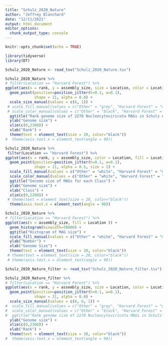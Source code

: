 ```yaml
---
title: "Schulz_2020_Nature"
author: "Jeffrey Blanchard"
date: "12/11/2021"
output: html_document
editor_options: 
  chunk_output_type: console
---
```


```r
knitr::opts_chunk$set(echo = TRUE)
```

```r
library(tidyverse)
library(DT)
```

```r
Schulz_2020_Nature <- read_tsv("Schulz_2020_Nature.tsv")
```
```r
Schulz_2020_Nature %>% 
# filter(Location == "Harvard Forest") %>% 
ggplot(aes(x = rank, y = assembly_size, size = Location, color = Location, fill = Location )) + 
  geom_point(position=position_jitter(h=0.1, w=0.1),
             shape = 21, alpha = 0.8) +
  scale_size_manual(values = c(6, 1)) +
 # scale_fill_manual(values = c("Other" = "grey", "Harvard Forest" = "magenta")) +
 # scale_color_manual(values = c("Other" = "black", "Harvard Forest" = "magenta")) +
  ggtitle("Rank genome size of 2278 Nucleocytoviricota MAGs in Schulz et al. 2020 Nature") +
  ylab("Genome size") + 
  xlim(c(0,2300)) +
  xlab("Rank") +
  theme(text = element_text(size = 20, color="black")) 
#  theme(axis.text.x = element_text(angle = 90)) 
```

```r
Schulz_2020_Nature %>% 
 filter(Location == "Harvard Forest") %>% 
ggplot(aes(x = rank, y = assembly_size, color = Location, fill = Location )) + 
  geom_point(position=position_jitter(h=0.1, w=0.1),
             shape = 21, alpha = 0.5, size = 2) +
  scale_fill_manual(values = c("Other" = "white", "Harvard Forest" = "magenta")) +
  scale_color_manual(values = c("Other" = "white", "Harvard Forest" = "magenta")) +
  ggtitle("Genome size of MAGs for each Class") +
  ylab("Genome size") + 
  xlab("Class") +
  xlim(c(0,2300)) +
 # theme(text = element_text(size = 20, color="black"))
  theme(axis.text.x = element_text(angle = 90)) 
```


```r
Schulz_2020_Nature %>% 
# filter(Location == "Harvard Forest") %>% 
ggplot(aes(x = assembly_size, fill = Location )) + 
  geom_histogram(binwidth=50000) +
  ggtitle("Histogram of MAG size") +
  scale_fill_manual(values = c("Other" = "white", "Harvard Forest" = "magenta")) +
  ylab("Number") + 
  xlab("Genome Size") +
  theme(text = element_text(size = 20, color="black")) 
 # theme(text = element_text(size = 20, color="black"))
 # theme(axis.text.x = element_text(angle = 90)) 
```



```r
Schulz_2020_Nature_filter <- read_tsv("Schulz_2020_Nature_filter.tsv")
```

```r
Schulz_2020_Nature_filter %>% 
# filter(Location == "Harvard Forest") %>% 
ggplot(aes(x = rank, y = assembly_size, size = Location, color = Location, fill = Location )) + 
  geom_point(position=position_jitter(h=0.1, w=0.1),
             shape = 21, alpha = 0.8) +
  scale_size_manual(values = c(6, 6, 1)) +
#  scale_fill_manual(values = c("Other" = "grey", "Harvard Forest" = "magenta", "filter" = "blue")) +
#  scale_color_manual(values = c("Other" = "black", "Harvard Forest" = "magenta", "filter" = "blue")) +
#  ggtitle("Rank genome size of 2278 Nucleocytoviricota MAGs in Schulz et al. 2020 Nature") +
  ylab("Genome size") + 
  xlim(c(0,2300)) +
  xlab("Rank") +
  theme(text = element_text(size = 20, color="black")) 
#  theme(axis.text.x = element_text(angle = 90)) 
```


